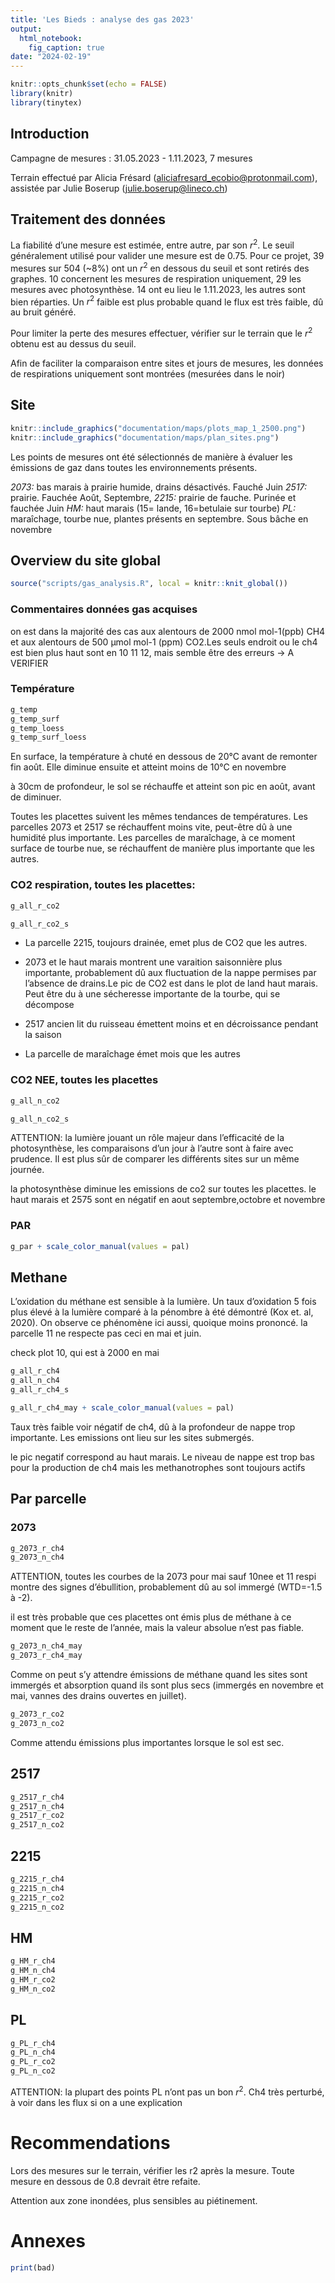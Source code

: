 ```yaml
---
title: 'Les Bieds : analyse des gas 2023'
output:
  html_notebook:
    fig_caption: true
date: "2024-02-19"
---
```


```r
knitr::opts_chunk$set(echo = FALSE)
library(knitr)
library(tinytex)
```

## Introduction

Campagne de mesures : 31.05.2023 - 1.11.2023, 7 mesures

Terrain effectué par Alicia Frésard ([aliciafresard_ecobio\@protonmail.com](mailto:aliciafresard_ecobio@protonmail.com){.email}), assistée par Julie Boserup ([julie.boserup\@lineco.ch](mailto:julie.boserup@lineco.ch){.email})

## Traitement des données
La fiabilité d'une mesure est estimée, entre autre, par son $r^2$. Le seuil généralement utilisé pour valider une mesure est de 0.75. Pour ce projet, 39 mesures  sur 504 (~8%) ont un $r^2$ en dessous du seuil et sont retirés des graphes. 10 concernent les mesures de respiration uniquement, 29 les mesures avec photosynthèse.
14 ont eu lieu le 1.11.2023, les autres sont bien réparties.
Un $r^2$ faible est plus probable quand le flux est très faible, dû au bruit généré.

Pour limiter la perte des mesures effectuer, vérifier sur le terrain que le $r^2$ obtenu est au dessus du seuil.


Afin de faciliter la comparaison entre sites et jours de mesures, les données de respirations uniquement sont montrées (mesurées dans le noir)

## Site

```r
knitr::include_graphics("documentation/maps/plots_map_1_2500.png")
knitr::include_graphics("documentation/maps/plan_sites.png")
```
Les points de mesures ont été sélectionnés de manière à évaluer les émissions de gaz dans toutes les environnements présents.

*2073:* bas marais à prairie humide, drains désactivés. Fauché Juin
*2517:* prairie. Fauchée Août, Septembre, 
*2215:* prairie de fauche. Purinée et fauchée Juin
*HM:* haut marais (15= lande, 16=betulaie sur tourbe)
*PL:* maraîchage, tourbe nue, plantes présents en septembre. Sous bâche en novembre

## Overview du site global

```r
source("scripts/gas_analysis.R", local = knitr::knit_global())
```
### Commentaires données gas acquises
on est dans la majorité des cas aux alentours de 2000 nmol mol-1(ppb) CH4 et aux alentours de 500 µmol mol-1 (ppm) CO2.Les seuls endroit ou le ch4 est bien plus haut sont en 10 11 12, mais semble être des erreurs -> A VERIFIER


### Température
```r
g_temp
g_temp_surf
g_temp_loess
g_temp_surf_loess
```

En surface, la température à chuté en dessous de 20°C avant de remonter fin août. Elle diminue ensuite et atteint moins de 10°C en novembre

à 30cm de profondeur, le sol se réchauffe et atteint son pic en août, avant de diminuer.

Toutes les placettes suivent les mêmes tendances de températures. Les parcelles 
2073 et 2517 se réchauffent moins vite, peut-être dû à une humidité plus importante.
Les parcelles de maraîchage, à ce moment surface de tourbe nue, se réchauffent 
de manière plus importante que les autres.


### CO2 respiration, toutes les placettes:

```r
g_all_r_co2
```


```r
g_all_r_co2_s
```
- La parcelle 2215, toujours drainée, emet plus de CO2 que les autres. 
- 2073 et le haut marais montrent une varaition saisonnière plus importante, probablement dû aux fluctuation de la nappe permises par l'absence de drains.Le pic de CO2 est dans le plot de land haut marais. Peut être du à une sécheresse importante de la tourbe, qui se décompose

- 2517 ancien lit du ruisseau émettent moins et en décroissance pendant la saison

- La parcelle de maraîchage émet mois que les autres 


### CO2 NEE, toutes les placettes

```r
g_all_n_co2
```
```r
g_all_n_co2_s
```

ATTENTION: la lumière jouant un rôle majeur dans l'efficacité de la photosynthèse, les comparaisons d'un jour à l'autre sont à faire avec prudence. Il est plus sûr de comparer les différents sites sur un même journée.

la photosynthèse diminue les emissions de co2 sur toutes les placettes. le haut marais et 2575 sont en négatif en aout septembre,octobre et novembre

### PAR
```r
g_par + scale_color_manual(values = pal)
```

## Methane

L'oxidation du méthane est sensible à la lumière. Un taux d'oxidation 5 fois plus élevé à la lumière comparé à la pénombre à été démontré (Kox et. al, 2020). On observe ce phénomène ici aussi, quoique moins prononcé. la parcelle 11 ne respecte pas ceci en mai et juin.

check plot 10, qui est à 2000 en mai


```r
g_all_r_ch4 
g_all_n_ch4 
g_all_r_ch4_s
```


```r
g_all_r_ch4_may + scale_color_manual(values = pal)
```

Taux très faible voir négatif de ch4, dû à la profondeur de nappe trop importante.
Les emissions ont lieu sur les sites submergés.

le pic negatif correspond au haut marais. Le niveau de nappe est trop bas pour la production de ch4 mais les methanotrophes sont toujours actifs

## Par parcelle
### 2073

```r
g_2073_r_ch4
g_2073_n_ch4

```
ATTENTION, toutes les courbes de la 2073 pour mai sauf 10nee et 11 respi montre des signes d'ébullition, probablement dû au sol immergé (WTD=-1.5 à -2).

il est très probable que ces placettes ont émis plus de méthane à ce moment que le reste de l'année, mais la valeur absolue n'est pas fiable.

```r
g_2073_n_ch4_may
g_2073_r_ch4_may
```
Comme on peut s'y attendre émissions de méthane quand les sites sont immergés et absorption quand ils sont plus secs (immergés en novembre et mai, vannes des drains ouvertes en juillet). 

```r
g_2073_r_co2
g_2073_n_co2
```
Comme attendu émissions plus importantes lorsque le sol est sec.

## 2517
```r
g_2517_r_ch4
g_2517_n_ch4
g_2517_r_co2
g_2517_n_co2
```

## 2215
```r
g_2215_r_ch4
g_2215_n_ch4
g_2215_r_co2
g_2215_n_co2
```
## HM
```r
g_HM_r_ch4
g_HM_n_ch4
g_HM_r_co2
g_HM_n_co2
```
## PL
```r
g_PL_r_ch4
g_PL_n_ch4
g_PL_r_co2
g_PL_n_co2
```
ATTENTION: la plupart des points PL n'ont pas un bon $r^2$.
Ch4 très perturbé, à voir dans les flux si on a une explication

# Recommendations
Lors des mesures sur le terrain, vérifier les r2 après la mesure. Toute mesure en dessous de 0.8 devrait être refaite.

Attention aux zone inondées, plus sensibles au piétinement.


# Annexes
```r
print(bad)
```

